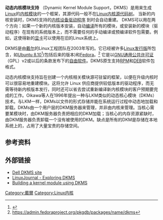 {{noteTA
|G1=IT
}}
{{Infobox software
| name                   = 动态内核模块支持
| logo                   =
| screenshot             =
| caption                =
| collapsible            =
| author                 = Gary Lerhaupt
| developer              = [[Dell|Dell]]
| released               = 2003
| latest release version = 2.6.1
| latest release date    = {{release date and age|2018|04|25}}
| latest preview version =
| latest preview date    =
| frequently updated     =
| programming language   = [[Bash|Bash (Unix shell)]]
| operating system       = [[Linux|Linux]]
| platform               =
| size                   =
| language               =
| status                 =
| genre                  =
| license                = [[GNU_General_Public_License|GNU General Public License]]
| website                = [http://linux.dell.com/dkms/ linux.dell.com/dkms/]
}}
{{Portal|Free software}}
'''动态内核模块支持''' （Dynamic Kernel Module Support，DKMS）是用来生成[[Linux|Linux]]的[[可加载内核模块|内核模块]]的一个框架，其源代码一般不在[[Linux内核|Linux内核]][[源代码树|源代码树]]。 当新的内核安装时，DKMS支持的[[Linux内核|内核]][[设备驱动程序|设备驱动程序]] 到时会自动重建。 DKMS可以用在两个方向：如果一个新的内核版本安装，自动[[编译|编译]]所有的模块，或安装新的模块（驱动程序）在现有的系统版本上，而不需要任何的手动编译或预编译软件包需要。例如，这使得新的[[显卡|显卡]]可以使用在旧的Linux系统上。

DKMS是由[[戴尔|戴尔]]的Linux工程团队在2003年写的。它已经被许多[[Linux发行版|Linux发行版]]所包含，如[[Ubuntu|Ubuntu 8.10]]<ref>{{Cite web |url=https://wiki.ubuntu.com/IntrepidIbex/TechnicalOverview |title=存档副本 |access-date=2010-12-27 |archive-date=2021-05-09 |archive-url=https://web.archive.org/web/20210509023617/https://wiki.ubuntu.com/IntrepidIbex/TechnicalOverview |dead-url=no }}</ref>(包括后来的版本)和[[Fedora|Fedora]]。<ref>https://admin.fedoraproject.org/pkgdb/packages/name/dkms{{Dead link|date=2018年10月 |bot=InternetArchiveBot |fix-attempted=yes }}</ref> 它是以[[GNU通用公共许可证|GNU通用公共许可证]]（GPL）v2或以后的条款发布下的[[自由软件|自由软件]]。DKMS原生支持[[RPM套件管理員|RPM]]和[[deb|DEB]]软件包格式。

动态内核模块支持旨在创建一个内核相关模块源可驻留的框架，以便在升级内核时可以很容易地重建模块。这将允许 Linux 供应商提供较低版本的驱动程序，而无需等待新内核版本发行，同时还可以省去尝试重新编译新内核模块的客户预期要完成的工作。Oikawa等人在1996年提出一种与LKM类似的动态核心模块（DKMs）技术。与LKM一样，DKMs以文件的形式存储并能在系统运行过程中动态地加载和卸载。DKMs由一个用户层的DKM服务器来管理，并非由内核来管理。当核心需要某模块时，由DKM服务器负责把相应的DKM加载；当核心的内存资源紧缺时，由DKM服务器负责卸载一个没有被使用的DKM。缺点是所有的DKM是存储在本地系统上的，占用了大量宝贵的存储空间。

==参考资料==
{{Reflist}}

==外部链接==
*[http://linux.dell.com/dkms/ Dell DKMS site] {{Wayback|url=http://linux.dell.com/dkms/ |date=20210415044033 }}
*[http://www.linuxjournal.com/article/6896 LinuxJournal - Exploring DKMS] {{Wayback|url=http://www.linuxjournal.com/article/6896 |date=20211207180910 }}
*[http://wiki.centos.org/HowTos/BuildingKernelModules#head-d313bd351f90d4f25a2143b7bbcff73f927731f0 Building a kernel module using DKMS] {{Wayback|url=http://wiki.centos.org/HowTos/BuildingKernelModules#head-d313bd351f90d4f25a2143b7bbcff73f927731f0 |date=20210415164728 }}

[[Category:戴爾|Category:戴爾]]
[[Category:Linux内核|Category:Linux内核]]